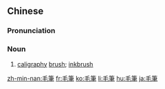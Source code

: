 {{also|毛笔}}
==Chinese==
{{zh-forms|s=毛笔}}

===Pronunciation===
{{zh-pron
|m=máobǐ
|c=mou4 bat1
|h=pfs=mô-pit
|mn=mô͘-pit
|cat=n
}}

===Noun===
{{zh-noun}}

# [[caligraphy]] [[brush]]; [[inkbrush]] {{zh-mw|枝}}

[[zh-min-nan:毛筆]]
[[fr:毛筆]]
[[ko:毛筆]]
[[li:毛筆]]
[[hu:毛筆]]
[[ja:毛筆]]